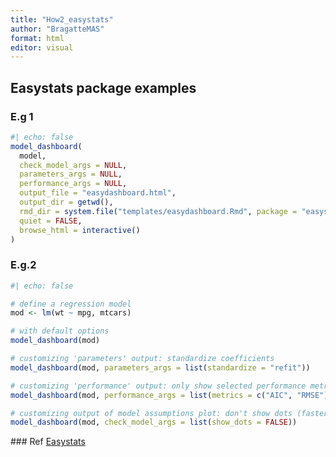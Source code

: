 ```yaml
---
title: "How2_easystats"
author: "BragatteMAS"
format: html
editor: visual
---
```


## Easystats package examples
### E.g 1

```r
#| echo: false
model_dashboard(
  model,
  check_model_args = NULL,
  parameters_args = NULL,
  performance_args = NULL,
  output_file = "easydashboard.html",
  output_dir = getwd(),
  rmd_dir = system.file("templates/easydashboard.Rmd", package = "easystats"),
  quiet = FALSE,
  browse_html = interactive()
)
```
### E.g.2
```r
#| echo: false

# define a regression model
mod <- lm(wt ~ mpg, mtcars)

# with default options
model_dashboard(mod)

# customizing 'parameters' output: standardize coefficients
model_dashboard(mod, parameters_args = list(standardize = "refit"))

# customizing 'performance' output: only show selected performance metrics
model_dashboard(mod, performance_args = list(metrics = c("AIC", "RMSE")))

# customizing output of model assumptions plot: don't show dots (faster plot)
model_dashboard(mod, check_model_args = list(show_dots = FALSE))
```

 ### Ref
 [Easystats](https://easystats.github.io/easystats/index.html)